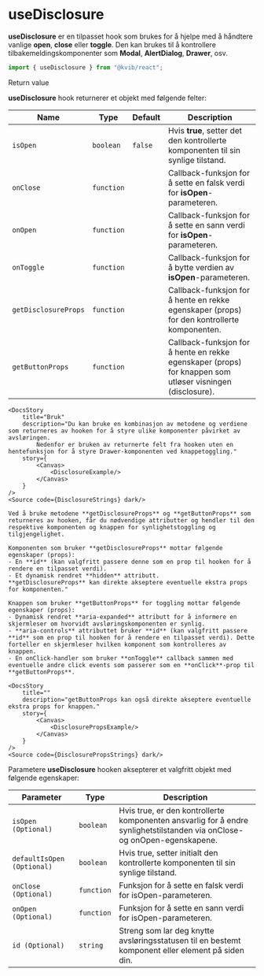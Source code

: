

<Meta title="Hooks/useDisclosure"/>

# useDisclosure

**useDisclosure** er en tilpasset hook som brukes for å hjelpe med å håndtere vanlige **open**, **close** eller **toggle**. Den kan brukes til å kontrollere tilbakemeldingskomponenter som **Modal**, **AlertDialog**, **Drawer**, osv.

```jsx
import { useDisclosure } from "@kvib/react";
```

<Feedback component="useDisclosure"/>

<DocsHeading>Return value</DocsHeading>

**useDisclosure** hook returnerer et objekt med følgende felter:
<TableContainer>
    <Table>
        <Thead>
            <Tr>
                <Th>Name</Th>
                <Th>Type</Th>
                <Th>Default</Th>
                <Th>Description</Th>
            </Tr>
        </Thead>
        <Tbody>
            <Tr>
                <Td><code>isOpen</code></Td>
                <Td><code>boolean</code></Td>
                <Td><code>false</code></Td>
                <Td>Hvis **true**, setter det den kontrollerte komponenten til sin synlige tilstand.</Td>
            </Tr>
            <Tr>
                <Td><code>onClose</code></Td>
                <Td><code>function</code></Td>
                <Td><code></code></Td>
                <Td>Callback-funksjon for å sette en falsk verdi for **isOpen**-parameteren.</Td>
            </Tr>
            <Tr>
                <Td><code>onOpen</code></Td>
                <Td><code>function</code></Td>
                <Td><code></code></Td>
                <Td>Callback-funksjon for å sette en sann verdi for **isOpen**-parameteren.</Td>
            </Tr>
            <Tr>
                <Td><code>onToggle</code></Td>
                <Td><code>function</code></Td>
                <Td><code></code></Td>
                <Td>Callback-funksjon for å bytte verdien av **isOpen**-parameteren.</Td>
            </Tr>
            <Tr>
                <Td><code>getDisclosureProps</code></Td>
                <Td><code>function</code></Td>
                <Td><code></code></Td>
                <Td>Callback-funksjon for å hente en rekke egenskaper (props) for den kontrollerte komponenten.</Td>
            </Tr>
            <Tr>
                <Td><code>getButtonProps</code></Td>
                <Td><code>function</code></Td>
                <Td><code></code></Td>
                <Td>Callback-funksjon for å hente en rekke egenskaper (props) for knappen som utløser visningen (disclosure).</Td>
            </Tr>
        </Tbody>
    </Table>
</TableContainer>


<DocsContainer>

    <DocsStory
        title="Bruk"
        description="Du kan bruke en kombinasjon av metodene og verdiene som returneres av hooken for å styre ulike komponenter påvirket av avsløringen.
            Nedenfor er bruken av returnerte felt fra hooken uten en hentefunksjon for å styre Drawer-komponenten ved knappetoggling."
        story={
            <Canvas>
                <DisclosureExample/>
            </Canvas>
        }
    />
    <Source code={DisclosureStrings} dark/>

    Ved å bruke metodene **getDisclosureProps** og **getButtonProps** som returneres av hooken, får du nødvendige attributter og hendler til den respektive komponenten og knappen for synlighetstoggling og tilgjengelighet.

    Komponenten som bruker **getDisclosureProps** mottar følgende egenskaper (props):
    - En **id** (kan valgfritt passere denne som en prop til hooken for å rendere en tilpasset verdi).
    - Et dynamisk rendret **hidden** attributt.
    **getDisclosureProps** kan direkte akseptere eventuelle ekstra props for komponenten."

    Knappen som bruker **getButtonProps** for toggling mottar følgende egenskaper (props):
    - Dynamisk rendret **aria-expanded** attributt for å informere en skjermleser om hvorvidt avsløringskomponenten er synlig.
    - **aria-controls** attributtet bruker **id** (kan valgfritt passere **id** som en prop til hooken for å rendere en tilpasset verdi). Dette forteller en skjermleser hvilken komponent som kontrolleres av knappen.
    - En onClick-handler som bruker **onToggle** callback sammen med eventuelle andre click events som passerer som en **onClick**-prop til **getButtonProps**.

    <DocsStory
        title=""
        description="getButtonProps kan også direkte akseptere eventuelle ekstra props for knappen."
        story={
            <Canvas>
                <DisclosurePropsExample/>
            </Canvas>
        }
    />
    <Source code={DisclosurePropsStrings} dark/>

</DocsContainer>

<DocsHeading>Parametere</DocsHeading>
**useDisclosure** hooken aksepterer et valgfritt objekt med følgende egenskaper:

<TableContainer>
    <Table>
        <Thead>
            <Tr>
                <Th>Parameter</Th>
                <Th>Type</Th>
                <Th>Description</Th>
            </Tr>
        </Thead>
        <Tbody>
            <Tr>
                <Td><code>isOpen (Optional)</code></Td>
                <Td><code>boolean</code></Td>
                <Td>Hvis true, er den kontrollerte komponenten ansvarlig for å endre synlighetstilstanden via onClose- og onOpen-egenskapene.</Td>
            </Tr>
            <Tr>
                <Td><code>defaultIsOpen (Optional)</code></Td>
                <Td><code>boolean</code></Td>
                <Td>Hvis true, setter initialt den kontrollerte komponenten til sin synlige tilstand.</Td>
            </Tr>
            <Tr>
                <Td><code>onClose (Optional)</code></Td>
                <Td><code>function</code></Td>
                <Td>Funksjon for å sette en falsk verdi for isOpen-parameteren.</Td>
            </Tr>
            <Tr>
                <Td><code>onOpen (Optional)</code></Td>
                <Td><code>function</code></Td>
                <Td>Funksjon for å sette en sann verdi for isOpen-parameteren.</Td>
            </Tr>
            <Tr>
                <Td><code>id (Optional)</code></Td>
                <Td><code>string</code></Td>
                <Td>Streng som lar deg knytte avsløringsstatusen til en bestemt komponent eller element på siden din.</Td>
            </Tr>
        </Tbody>
    </Table>
</TableContainer>
